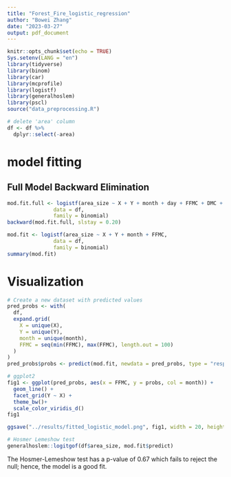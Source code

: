 ```yaml
---
title: "Forest_Fire_logistic_regression"
author: "Bowei Zhang"
date: "2023-03-27"
output: pdf_document
---
```


```r
knitr::opts_chunk$set(echo = TRUE)
Sys.setenv(LANG = "en")
library(tidyverse)
library(binom)
library(car)
library(mcprofile)
library(logistf)
library(generalhoslem)
library(pscl)
source("data_preprocessing.R")
```

```r
# delete 'area' column
df <- df %>%
  dplyr::select(-area)
```


# model fitting
## Full Model Backward Elimination
```r
mod.fit.full <- logistf(area_size ~ X + Y + month + day + FFMC + DMC + DC + ISI + temp + RH + wind + rain,
               data = df,
               family = binomial)
backward(mod.fit.full, slstay = 0.20)
```

```r
mod.fit <- logistf(area_size ~ X + Y + month + FFMC,
               data = df,
               family = binomial)
summary(mod.fit)
```

# Visualization
```r
# Create a new dataset with predicted values
pred_probs <- with(
  df,
  expand.grid(
    X = unique(X),
    Y = unique(Y),
    month = unique(month),
    FFMC = seq(min(FFMC), max(FFMC), length.out = 100)
  )
)
pred_probs$probs <- predict(mod.fit, newdata = pred_probs, type = "response")

# ggplot2
fig1 <- ggplot(pred_probs, aes(x = FFMC, y = probs, col = month)) +
  geom_line() +
  facet_grid(Y ~ X) +
  theme_bw()+
  scale_color_viridis_d()
fig1
```
```r
ggsave("../results/fitted_logistic_model.png", fig1, width = 20, height = 12, dpi = 320)
```

```r
# Hosmer Lemeshow test
generalhoslem::logitgof(df$area_size, mod.fit$predict)
```
The Hosmer-Lemeshow test has a p-value of 0.67 which fails to reject the null; hence, the model is a good fit.
